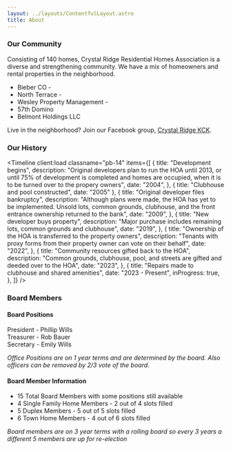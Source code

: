 ```yaml
---
layout: ../layouts/ContentfulLayout.astro
title: About
---
```



### Our Community

Consisting of 140 homes, Crystal Ridge Residential Homes Association is a diverse and strengthening community.
We have a mix of homeowners and rental properties in the neighborhood.

- Bieber CO - [<MailIcon />](mailto:amybiebergroup@gmail.com)
- North Terrace - [<ExternalLinkIcon />](https://northterrace.com/)
- Wesley Property Management - [<ExternalLinkIcon />](https://www.wesleyproperties.com/)
- 57th Domino
- Belmont Holdings LLC

Live in the neighborhood? Join our Facebook group, [Crystal Ridge KCK](https://www.facebook.com/groups/319718186605123/).

### Our History

<Timeline
  client:load
  classname="pb-14"
  items={[
    {
      title: "Development begins",
      description:
        "Original developers plan to run the HOA until 2013, or until 75% of development is completed and homes are occupied, when it is to be turned over to the propery owners",
      date: "2004",
    },
    { title: "Clubhouse and pool constructed", date: "2005" },
    {
      title: "Original developer files bankruptcy",
      description:
        "Although plans were made, the HOA has yet to be implemented. Unsold lots, common grounds, clubhouse, and the front entrance ownership returned to the bank",
      date: "2009",
    },
    {
      title: "New developer buys property",
      description:
        "Major purchase includes remaining lots, common grounds and clubhouse",
      date: "2019",
    },
    {
      title: "Ownership of the HOA is transferred to the property owners",
      description:
        "Tenants with proxy forms from their property owner can vote on their behalf",
      date: "2022",
    },
    {
      title: "Community resources gifted back to the HOA",
      description:
        "Common grounds, clubhouse, pool, and streets are gifted and deeded over to the HOA",
      date: "2023",
    },
    {
      title: "Repairs made to clubhouse and shared amenities",
      date: "2023 - Present",
      inProgress: true,
    },
  ]}
/>

### Board Members

<div class="flex max-sm:flex-col gap-2">
<div>

#### Board Positions

President - Phillip Wills  
Treasurer - Rob Bauer  
Secretary - Emily Wills

_Office Positions are on 1 year terms and are determined by the board. Also officers can be removed by 2/3 vote of the board._

</div>
<div>

#### Board Member Information

- 15 Total Board Members with some positions still available
- 4 Single Family Home Members - 2 out of 4 slots filled
- 5 Duplex Members - 5 out of 5 slots filled
- 6 Town Home Members - 4 out of 6 slots filled

_Board members are on 3 year terms with a rolling board so every 3 years a different 5 members are up for re-election_

</div>
</div>

